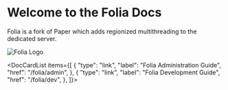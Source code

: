
# Welcome to the Folia Docs

Folia is a fork of Paper which adds regionized multithreading to the dedicated server.

![Folia Logo](/img/folia.png)

<DocCardList items={[
  {
    "type": "link",
    "label": "Folia Administration Guide",
    "href": "/folia/admin",
  },
  {
    "type": "link",
    "label": "Folia Development Guide",
    "href": "/folia/dev",
  },
]}></DocCardList>
